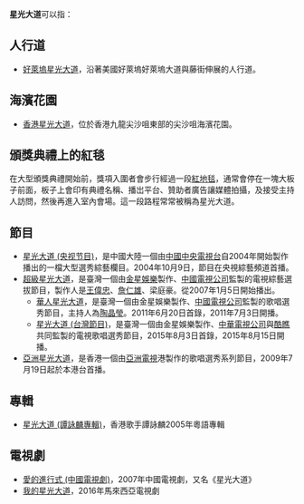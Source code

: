 '''星光大道'''可以指：
== 人行道 ==
* [[好萊塢星光大道|好萊塢星光大道]]，沿著美國好萊塢好萊塢大道與藤街伸展的人行道。
== 海濱花園 ==
* [[香港星光大道|香港星光大道]]，位於香港九龍尖沙咀東部的尖沙咀海濱花園。
== 頒獎典禮上的紅毯 ==
在大型頒獎典禮開始前，獎項入圍者會步行經過一段[[紅毯|紅地毯]]，通常會停在一塊大板子前面，板子上會印有典禮名稱、播岀平台、贊助者廣告讓媒體拍攝，及接受主持人訪問，然後再進入室內會場。這一段路程常常被稱為星光大道。

== 節目 ==
* [[星光大道_(央视节目)|星光大道 (央视节目)]]，是中國大陸一個由[[中國中央電視台|中國中央電視台]]自2004年開始製作播出的一檔大型選秀綜藝欄目。2004年10月9日，節目在央視綜藝頻道首播。
* [[超級星光大道|超級星光大道]]，是臺灣一個由[[金星娛樂|金星娛樂]]製作、[[中國電視公司|中國電視公司]]監製的電視綜藝選拔節目，製作人是[[王偉忠|王偉忠]]、[[詹仁雄|詹仁雄]]、梁庭豪。從2007年1月5日開始播出。
** [[華人星光大道|華人星光大道]]，是臺灣一個由金星娛樂製作、[[中國電視公司|中國電視公司]]監製的歌唱選秀節目，主持人為[[陶晶瑩|陶晶瑩]]。2011年6月20日首錄，2011年7月3日開播。
** [[星光大道_(台灣節目)|星光大道 (台灣節目)]]，是臺灣一個由金星娛樂製作、[[中華電視公司|中華電視公司]]與[[酷瞧|酷瞧]]共同監製的電視歌唱選秀節目，2015年8月3日首錄，2015年8月15日開播。
* [[亞洲星光大道|亞洲星光大道]]，是香港一個由[[亞洲電視|亞洲電視]]港製作的歌唱選秀系列節目，2009年7月19日起於本港台首播。

== 專輯 ==
* [[星光大道_(譚詠麟專輯)|星光大道 (譚詠麟專輯)]]，香港歌手譚詠麟2005年粵語專輯
== 電視劇 ==
* [[愛的進行式_(中國電視劇)|愛的進行式 (中國電視劇)]]，2007年中國電視劇，又名《星光大道》
* [[我的星光大道|我的星光大道]]，2016年馬來西亞電視劇

{{Disambig|Cat=四字消歧義|X星}}